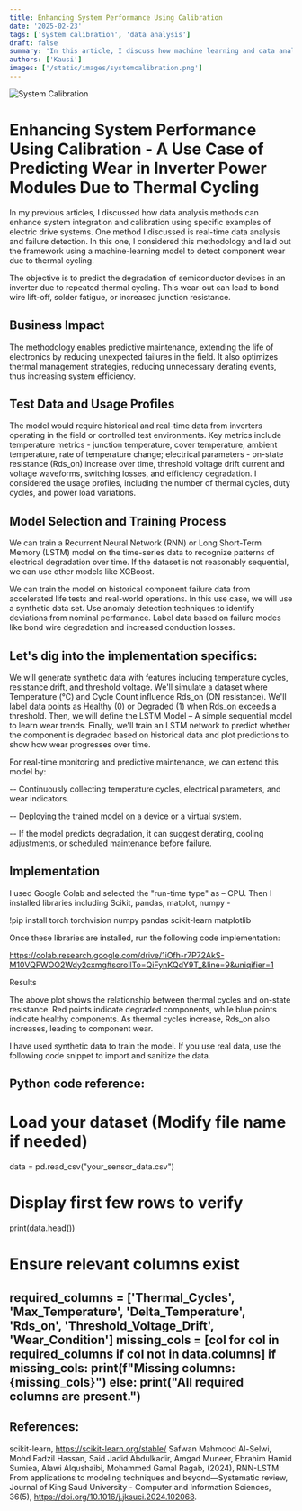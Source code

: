 ```yaml
---
title: Enhancing System Performance Using Calibration
date: '2025-02-23'
tags: ['system calibration', 'data analysis']
draft: false
summary: 'In this article, I discuss how machine learning and data analysis techniques can be used to enhance system calibration.'
authors: ['Kausi']
images: ['/static/images/systemcalibration.png']
---
```


<Image 
  src="/Kausi-hub.github.io/static/images/systemcalibration.png" 
  alt="System Calibration" 
  width={512} 
  height={256} 
  priority 
/>
# Enhancing System Performance Using Calibration - A Use Case of Predicting Wear in Inverter Power Modules Due to Thermal Cycling

In my previous articles, I discussed how data analysis methods can enhance system integration and calibration using specific examples of electric drive systems. One method I discussed is real-time data analysis and failure detection. In this one, I considered this methodology and laid out the framework using a machine-learning model to detect component wear due to thermal cycling.

The objective is to predict the degradation of semiconductor devices in an inverter due to repeated thermal cycling. This wear-out can lead to bond wire lift-off, solder fatigue, or increased junction resistance.

## Business Impact

The methodology enables predictive maintenance, extending the life of electronics by reducing unexpected failures in the field. It also optimizes thermal management strategies, reducing unnecessary derating events, thus increasing system efficiency.

## Test Data and Usage Profiles

The model would require historical and real-time data from inverters operating in the field or controlled test environments. Key metrics include temperature metrics - junction temperature, cover temperature, ambient temperature, rate of temperature change; electrical parameters - on-state resistance (Rds_on) increase over time, threshold voltage drift current and voltage waveforms, switching losses, and efficiency degradation. I considered the usage profiles, including the number of thermal cycles, duty cycles, and power load variations.

## Model Selection and Training Process

We can train a Recurrent Neural Network (RNN) or Long Short-Term Memory (LSTM) model on the time-series data to recognize patterns of electrical degradation over time. If the dataset is not reasonably sequential, we can use other models like XGBoost.

We can train the model on historical component failure data from accelerated life tests and real-world operations. In this use case, we will use a synthetic data set. Use anomaly detection techniques to identify deviations from nominal performance. Label data based on failure modes like bond wire degradation and increased conduction losses.

## Let's dig into the implementation specifics:

We will generate synthetic data with features including temperature cycles, resistance drift, and threshold voltage. We'll simulate a dataset where Temperature (°C) and Cycle Count influence Rds_on (ON resistance). We'll label data points as Healthy (0) or Degraded (1) when Rds_on exceeds a threshold. Then, we will define the LSTM Model – A simple sequential model to learn wear trends. Finally, we'll train an LSTM network to predict whether the component is degraded based on historical data and plot predictions to show how wear progresses over time.

For real-time monitoring and predictive maintenance, we can extend this model by:

-- Continuously collecting temperature cycles, electrical parameters, and wear indicators.

-- Deploying the trained model on a device or a virtual system.

-- If the model predicts degradation, it can suggest derating, cooling adjustments, or scheduled maintenance before failure.

## Implementation

I used Google Colab and selected the "run-time type" as – CPU. Then I installed libraries including Scikit, pandas, matplot, numpy -

!pip install torch torchvision numpy pandas scikit-learn matplotlib

Once these libraries are installed, run the following code implementation:

https://colab.research.google.com/drive/1iOfh-r7P72AkS-M10VQFWOO2Wdy2cxmg#scrollTo=QiFynKQdY9T_&line=9&uniqifier=1

Results

The above plot shows the relationship between thermal cycles and on-state resistance. Red points indicate degraded components, while blue points indicate healthy components. As thermal cycles increase, Rds_on also increases, leading to component wear.

I have used synthetic data to train the model. If you use real data, use the following code snippet to import and sanitize the data.

Python code reference:
---
# Load your dataset (Modify file name if needed)
data = pd.read_csv("your_sensor_data.csv")

# Display first few rows to verify
print(data.head())

# Ensure relevant columns exist
required_columns = ['Thermal_Cycles', 'Max_Temperature', 'Delta_Temperature', 'Rds_on', 'Threshold_Voltage_Drift', 'Wear_Condition']
missing_cols = [col for col in required_columns if col not in data.columns]
if missing_cols:
    print(f"Missing columns: {missing_cols}")
else:
    print("All required columns are present.")
---

## References:

scikit-learn, https://scikit-learn.org/stable/
Safwan Mahmood Al-Selwi, Mohd Fadzil Hassan, Said Jadid Abdulkadir, Amgad Muneer, Ebrahim Hamid Sumiea, Alawi Alqushaibi, Mohammed Gamal Ragab, (2024), RNN-LSTM: From applications to modeling techniques and beyond—Systematic review, Journal of King Saud University - Computer and Information Sciences, 36(5), https://doi.org/10.1016/j.jksuci.2024.102068.
